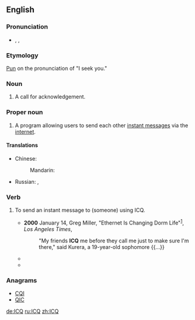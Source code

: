==English==
{{wikipedia}}

===Pronunciation===
* {{enPR|ī"sē-kyū'}}, {{IPA|/ˌaɪsiːˈkjuː/}}, {{X-SAMPA|/%aIsi:"kju:/}}

===Etymology===
[[pun|Pun]] on the pronunciation of "I seek you."

===Noun===
{{en-noun}}

# {{context|ham radio|lang=en}} A call for acknowledgement.

===Proper noun===
{{en-proper noun}}

# {{context|Internet|lang=en}} A program allowing users to send each other [[instant message]]s via the [[internet]].

====Translations====
{{trans-top|ICQ}}
* Chinese:
*: Mandarin: {{t|cmn|ICQ|sc=Latn}}
{{trans-mid}}
* Russian: {{t+|ru|ICQ|sc=Latn}}, {{t|ru|аська|f|tr=ás'ka}} {{qualifier|slang}}
{{trans-bottom}}

===Verb===
{{en-verb}}

# {{context|transitive|Internet|lang=en}} To send an instant message to (someone) using ICQ.
#* '''2000''' January 14, Greg Miller, "Ethernet Is Changing Dorm Life"<sup>[http://pqasb.pqarchiver.com/latimes/access/47965739.html?dids=47965739:47965739&FMT=ABS&FMTS=ABS:FT]</sup>, ''Los Angeles Times'',
#*: "My friends '''ICQ''' me before they call me just to make sure I'm there," said Kurera, a 19-year-old sophomore {{...}}
#* {{quote-book|2002|Mike Savage|Lake Effect|url=http://books.google.com/books?id=FYPXCIFASH4C|isbn=1886028443|page=94|publisher=Savage Press <!-- apparently a legitimate publisher -->
|passage=I'll log-on in Hawaii. If needed we can '''ICQ''' from there.}}
#* {{quote-book|2004|Michael C. Westwood|Meeting the President|url=http://books.google.com/books?id=yWYv1sgNue8C|isbn=1589612973|page=94
|passage=It shut him up. Never had him '''ICQ''' me again.}}

===Anagrams===
* [[CQI#English|CQI]]
* [[QIC#English|QIC]]

[[de:ICQ]]
[[ru:ICQ]]
[[zh:ICQ]]